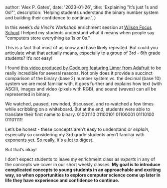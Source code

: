 
  author: 'Alex P. Gates',
  date: '2023-01-26',
  title: 'Explaining "It’s just 1s and 0s!"',
  description:
    'Helping students understand the binary number system and building their confidence to continue.',
}


In this week’s _da Vinci’s Workshop_ enrichment session at [Wilson Focus School](https://www.ops.org/wilson) I helped my students understand what it means when people say "computers store everything as 1s or 0s."

This is a fact that most of us know and have likely repeated. But could you articulate what that actually means, especially to a group of 3rd - 6th grade students? It’s not easy!

I found [this video produced by Code.org featuring Limor from Adafruit](https://www.youtube.com/watch?v=USCBCmwMCDA) to be really incredible for several reasons. Not only does it provide a succinct comparison of the binary (base 2) number system vs. the decimal (base 10) system we are most familiar with, it goes further and explains how text (with ASCII), images and video (pixels with RGB), and sound (waves) can all be represented in binary.

We watched, paused, rewinded, discussed, and re-watched a few times while scribbling on a whiteboard. But at the end, students were able to translate their first name to binary. 01001110 01100101 01100001 01110100 01101111!

Let’s be honest - these concepts aren’t easy to understand _or explain_, especially so considering my 3rd grade students aren’t familiar with exponents yet. So really, it's a lot to digest.

But that’s okay!

I don’t expect students to leave my enrichment class as *experts* in any of the concepts we cover in our short weekly classes. **My goal is to introduce complicated concepts to young students in an approachable and exciting way, so when opportunities to explore computer science come up later in life they have experience and confidence to continue.**
